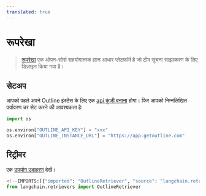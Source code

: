 ```yaml
---
translated: true
---
```


# रूपरेखा

> [रूपरेखा](https://www.getoutline.com/) एक ओपन-सोर्स सहयोगात्मक ज्ञान आधार प्लेटफॉर्म है जो टीम सूचना साझाकरण के लिए डिज़ाइन किया गया है।

## सेटअप

आपको पहले अपने Outline इंस्टेंस के लिए एक [api कुंजी बनाना](https://www.getoutline.com/developers#section/Authentication) होगा। फिर आपको निम्नलिखित पर्यावरण चर सेट करने की आवश्यकता है:

```python
import os

os.environ["OUTLINE_API_KEY"] = "xxx"
os.environ["OUTLINE_INSTANCE_URL"] = "https://app.getoutline.com"
```

## रिट्रीवर

एक [उपयोग उदाहरण](/docs/integrations/retrievers/outline) देखें।

```python
<!--IMPORTS:[{"imported": "OutlineRetriever", "source": "langchain.retrievers", "docs": "https://api.python.langchain.com/en/latest/retrievers/langchain_community.retrievers.outline.OutlineRetriever.html", "title": "Outline"}]-->
from langchain.retrievers import OutlineRetriever
```
